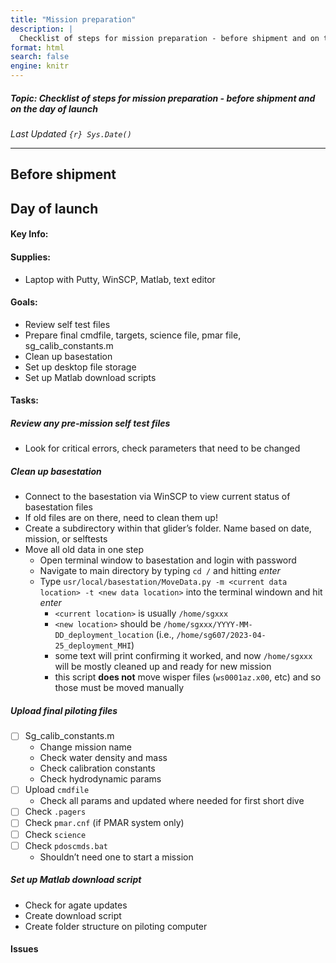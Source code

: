 ```yaml
---
title: "Mission preparation"
description: |
  Checklist of steps for mission preparation - before shipment and on the day of launch
format: html
search: false
engine: knitr
---
```


##### Topic: Checklist of steps for mission preparation - before shipment and on the day of launch

*Last Updated `{r} Sys.Date()`*

---

## Before shipment

## Day of launch

#### Key Info:

#### Supplies:
- Laptop with Putty, WinSCP, Matlab, text editor

#### Goals:
- Review self test files
- Prepare final cmdfile, targets, science file, pmar file, sg_calib_constants.m
- Clean up basestation
- Set up desktop file storage
- Set up Matlab download scripts 

#### Tasks: 

##### Review any pre-mission self test files

- Look for critical errors, check parameters that need to be changed



##### Clean up basestation
- Connect to the basestation via WinSCP to view current status of basestation files
- If old files are on there, need to clean them up!
- Create a subdirectory within that glider’s folder. Name based on date, mission, or selftests
- Move all old data in one step
  - Open terminal window to basestation and login with password
  - Navigate to main directory by typing `cd /` and hitting *enter*
  - Type `usr/local/basestation/MoveData.py -m <current data location> -t <new data location>` into the terminal windown and hit *enter*
    - `<current location>` is usually `/home/sgxxx`
    - `<new location>` should be `/home/sgxxx/YYYY-MM-DD_deployment_location`
(i.e., `/home/sg607/2023-04-25_deployment_MHI`)
    - some text will print confirming it worked, and now `/home/sgxxx` will be mostly cleaned up and ready for new mission
    - this script **does not** move wisper files (`ws0001az.x00`, etc) and so those must be moved manually

##### Upload final piloting files
- [ ] Sg_calib_constants.m	
  - Change mission name
  - Check water density and mass
  - Check calibration constants
  - Check hydrodynamic params
- [ ] Upload `cmdfile`
  - Check all params and updated where needed for first short dive
- [ ] Check `.pagers`
- [ ] Check `pmar.cnf` (if PMAR system only)
- [ ] Check `science`
- [ ] Check `pdoscmds.bat`
  - Shouldn't need one to start a mission


##### Set up Matlab download script
- Check for agate updates
- Create download script
- Create folder structure on piloting computer


#### Issues
